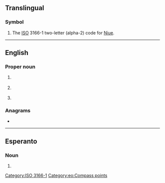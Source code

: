 {{also|Appendix:Variations of "nu"}}
==Translingual==

===Symbol===
{{head|mul|symbol}}

# The [[ISO]] 3166-1 two-letter (alpha-2) code for [[Niue]].

[[Category:ISO 3166-1]]

----

==English==

===Proper noun===
{{en-proper noun}}

# {{abbreviation of|en|Nunavut|nodot=1}} {{qual|a territory of [[Canada]]}}
#: {{coordinate terms|en|AB|BC|MB|NB|NL|NS|NT|ON|PE|QC|SK|YT}}
# {{abbreviation of|en|Nuoro|nodot=1}} {{qual|Italian city in Sardegna}}
# {{abbreviation of |en|nigger university}}

===Anagrams===
* {{anagrams|en|a=nu|'un|-un-|U.N.|UN|Un|un|un-}}

----

==Esperanto==

===Noun===
{{head|eo|noun}}

# {{abbreviation of|eo|norduesto||northwest}}

[[Category:eo:Compass points]]